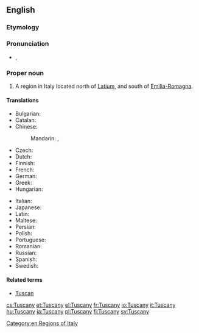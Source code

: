 ==English==
{{wikipedia}}

===Etymology===
{{rfe|lang=en}}

===Pronunciation===
* {{enPR|tŭsʹkənē}}, {{IPA|/ˈtʌskəni/}}

===Proper noun===
{{en-proper noun}}

# A region in Italy located north of [[Latium]], and south of [[Emilia-Romagna]].

====Translations====
{{trans-top|region in Italy}}
* Bulgarian: {{t|bg|Тоскана}}
* Catalan: {{t|ca|Toscana}}
* Chinese:
*: Mandarin: {{t|cmn|托斯卡納|sc=Hani}}, {{t|cmn|托斯卡纳|tr=Tuōsīkă'nà|sc=Hani}}
* Czech: {{t|cs|Toskánsko|n}}
* Dutch: {{t|nl|Toscane}}
* Finnish: {{t|fi|Toskana}}
* French: {{t+|fr|Toscane|f}}
* German: {{t+|de|Toskana|f}}
* Greek: {{t|el|Τοσκάνη|f|tr=Toskáni|sc=Grek}}
* Hungarian: {{t+|hu|Toszkána}}
{{trans-mid}}
* Italian: {{t+|it|Toscana|f}}
* Japanese: {{t|ja|トスカーナ|tr=Toskana}}
* Latin: {{t|la|Tuscana}}
* Maltese: {{t|mt|Toskana}}
* Persian: {{t+|fa|توسکانی|tr=Tuskâni|sc=fa-Arab}}
* Polish: {{t+|pl|Toskania|f}}
* Portuguese: {{t+|pt|Toscana|f}}
* Romanian: {{t|ro|Toscana|f}}
* Russian: {{t|ru|Тоскана|f|tr=Toskána}}
* Spanish: {{t+|es|Toscana}}
* Swedish: {{t|sv|Toscana}}
{{trans-bottom}}

====Related terms====
* [[Tuscan]]

[[Category:en:Regions of Italy]]

[[cs:Tuscany]]
[[et:Tuscany]]
[[el:Tuscany]]
[[fr:Tuscany]]
[[io:Tuscany]]
[[it:Tuscany]]
[[hu:Tuscany]]
[[ja:Tuscany]]
[[pl:Tuscany]]
[[fi:Tuscany]]
[[sv:Tuscany]]